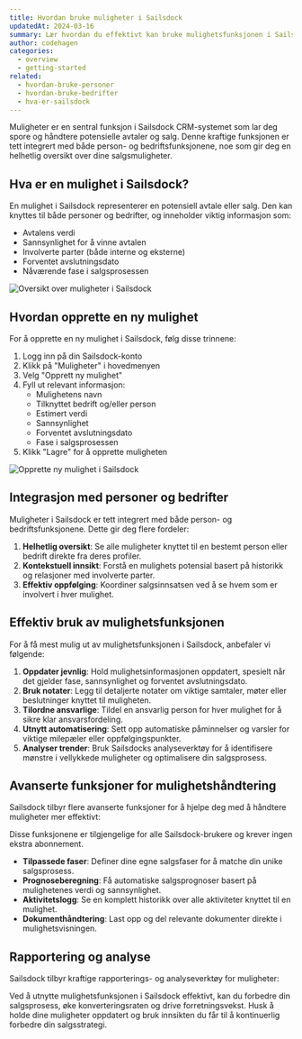 ```yaml
---
title: Hvordan bruke muligheter i Sailsdock
updatedAt: 2024-03-16
summary: Lær hvordan du effektivt kan bruke mulighetsfunksjonen i Sailsdock for å spore og håndtere potensielle avtaler og salg.
author: codehagen
categories:
  - overview
  - getting-started
related:
  - hvordan-bruke-personer
  - hvordan-bruke-bedrifter
  - hva-er-sailsdock
---
```


Muligheter er en sentral funksjon i Sailsdock CRM-systemet som lar deg spore og håndtere potensielle avtaler og salg. Denne kraftige funksjonen er tett integrert med både person- og bedriftsfunksjonene, noe som gir deg en helhetlig oversikt over dine salgsmuligheter.

## Hva er en mulighet i Sailsdock?

En mulighet i Sailsdock representerer en potensiell avtale eller salg. Den kan knyttes til både personer og bedrifter, og inneholder viktig informasjon som:

- Avtalens verdi
- Sannsynlighet for å vinne avtalen
- Involverte parter (både interne og eksterne)
- Forventet avslutningsdato
- Nåværende fase i salgsprosessen

<Image
  alt="Oversikt over muligheter i Sailsdock"
  src="https://d2vwwcvoksz7ty.cloudfront.net/help/muligheter-oversikt.png"
  width={1200}
  height={675}
/>

## Hvordan opprette en ny mulighet

For å opprette en ny mulighet i Sailsdock, følg disse trinnene:

1. Logg inn på din Sailsdock-konto
2. Klikk på "Muligheter" i hovedmenyen
3. Velg "Opprett ny mulighet"
4. Fyll ut relevant informasjon:
   - Mulighetens navn
   - Tilknyttet bedrift og/eller person
   - Estimert verdi
   - Sannsynlighet
   - Forventet avslutningsdato
   - Fase i salgsprosessen
5. Klikk "Lagre" for å opprette muligheten

<Image
  alt="Opprette ny mulighet i Sailsdock"
  src="https://d2vwwcvoksz7ty.cloudfront.net/help/opprett-mulighet.png"
  width={1200}
  height={675}
/>

## Integrasjon med personer og bedrifter

Muligheter i Sailsdock er tett integrert med både person- og bedriftsfunksjonene. Dette gir deg flere fordeler:

1. **Helhetlig oversikt**: Se alle muligheter knyttet til en bestemt person eller bedrift direkte fra deres profiler.
2. **Kontekstuell innsikt**: Forstå en mulighets potensial basert på historikk og relasjoner med involverte parter.
3. **Effektiv oppfølging**: Koordiner salgsinnsatsen ved å se hvem som er involvert i hver mulighet.

## Effektiv bruk av mulighetsfunksjonen

For å få mest mulig ut av mulighetsfunksjonen i Sailsdock, anbefaler vi følgende:

1. **Oppdater jevnlig**: Hold mulighetsinformasjonen oppdatert, spesielt når det gjelder fase, sannsynlighet og forventet avslutningsdato.
2. **Bruk notater**: Legg til detaljerte notater om viktige samtaler, møter eller beslutninger knyttet til muligheten.
3. **Tilordne ansvarlige**: Tildel en ansvarlig person for hver mulighet for å sikre klar ansvarsfordeling.
4. **Utnytt automatisering**: Sett opp automatiske påminnelser og varsler for viktige milepæler eller oppfølgingspunkter.
5. **Analyser trender**: Bruk Sailsdocks analyseverktøy for å identifisere mønstre i vellykkede muligheter og optimalisere din salgsprosess.

## Avanserte funksjoner for mulighetshåndtering

Sailsdock tilbyr flere avanserte funksjoner for å hjelpe deg med å håndtere muligheter mer effektivt:

<Note variant="info">
  Disse funksjonene er tilgjengelige for alle Sailsdock-brukere og krever ingen ekstra abonnement.
</Note>

- **Tilpassede faser**: Definer dine egne salgsfaser for å matche din unike salgsprosess.
- **Prognoseberegning**: Få automatiske salgsprognoser basert på mulighetenes verdi og sannsynlighet.
- **Aktivitetslogg**: Se en komplett historikk over alle aktiviteter knyttet til en mulighet.
- **Dokumenthåndtering**: Last opp og del relevante dokumenter direkte i mulighetsvisningen.

## Rapportering og analyse

Sailsdock tilbyr kraftige rapporterings- og analyseverktøy for muligheter:

<HelpCategories />

Ved å utnytte mulighetsfunksjonen i Sailsdock effektivt, kan du forbedre din salgsprosess, øke konverteringsraten og drive forretningsvekst. Husk å holde dine muligheter oppdatert og bruk innsikten du får til å kontinuerlig forbedre din salgsstrategi.
